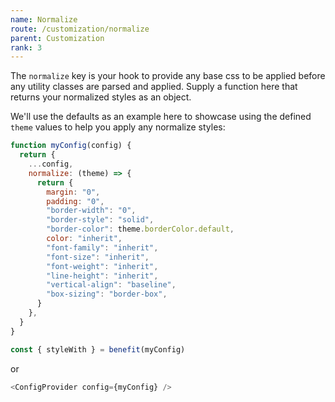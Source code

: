 ```yaml
---
name: Normalize
route: /customization/normalize
parent: Customization
rank: 3
---
```


The `normalize` key is your hook to provide any base css to be applied before any utility classes are parsed and applied. Supply a function here that returns your normalized styles as an object.

We'll use the defaults as an example here to showcase using the defined `theme` values to help you apply any normalize styles:

```js
function myConfig(config) {
  return {
    ...config,
    normalize: (theme) => {
      return {
        margin: "0",
        padding: "0",
        "border-width": "0",
        "border-style": "solid",
        "border-color": theme.borderColor.default,
        color: "inherit",
        "font-family": "inherit",
        "font-size": "inherit",
        "font-weight": "inherit",
        "line-height": "inherit",
        "vertical-align": "baseline",
        "box-sizing": "border-box",
      }
    },
  }
}
```

```js
const { styleWith } = benefit(myConfig)
```

or

```js
<ConfigProvider config={myConfig} />
```
